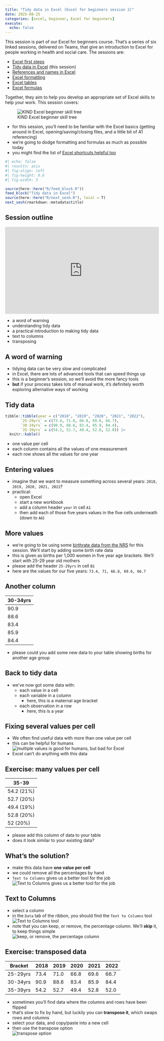 ```yaml
---
title: "Tidy data in Excel (Excel for beginners session 2)"
date: 2025-08-25
categories: [excel, beginner, Excel for beginners]
execute:
  echo: false
---
```


This session is part of our Excel for beginners course. That's a series of six linked sessions, delivered on Teams, that give an introduction to Excel for people working in health and social care. The sessions are:

+ [Excel first steps](excel_first_steps.qmd)
+ [Tidy data in Excel](tidy_data_in_excel.qmd) (this session)
+ [References and names in Excel](references_and_names_in_excel.qmd)
+ [Excel formatting](excel_formatting.qmd)
+ [Excel tables](excel_tables.qmd)
+ [Excel formulas](excel_formulas.qmd)		

Together, they aim to help you develop an appropriate set of Excel skills to help your work. This session covers:

![KIND Excel beginner skill tree](../src/images/clipboard-3911010684.png)

-   for this session, you'll need to be familiar with the Excel basics (getting around in Excel, opening/saving/closing files, and a little bit of A1 referencing)
-   we're going to dodge formatting and formulas as much as possible today
- you might find the list of [Excel shortcuts helpful too](excel_shortcuts.qmd)

<!-- session materials -->

```r
#| echo: false
#| results: asis
#| fig-align: left
#| fig-height: 0.6
#| fig-width: 3

source(here::here("R/feed_block.R"))
feed_block("Tidy data in Excel")
source(here::here("R/next_sesh.R"), local = T)
next_sesh(rmarkdown::metadata$title)

```

## Session outline

<div style="padding:56.25% 0 0 0;position:relative;"><iframe src="https://player.vimeo.com/video/1090088474?badge=0&amp;autopause=0&amp;player_id=0&amp;app_id=58479" frameborder="0" allow="autoplay; fullscreen; picture-in-picture; clipboard-write; encrypted-media" style="position:absolute;top:0;left:0;width:100%;height:100%;" title="KIND network - Tidy data in Excel"></iframe></div><script src="https://player.vimeo.com/api/player.js"></script>

- a word of warning
- understanding tidy data
- a practical introduction to making tidy data
- text to columns
- transposing

## A word of warning

-   tidying data can be very slow and complicated
-   in Excel, there are lots of advanced tools that can speed things up
-   this is a beginner's session, so we'll avoid the more fancy tools
-   **but** if your process takes lots of manual work, it's definitely worth exploring alternative ways of working

## Tidy data 

```r
tibble::tibble(year = c("2018", "2019", "2020", "2021", "2022"),
       `25-29yrs` = c(73.4, 71.0, 66.8, 69.6, 66.7),
       `30-34yrs` = c(90.9, 88.6, 83.4, 85.9, 84.4),
       `35-39yrs` = c(54.2, 52.7, 49.4, 52.8, 52.0)) |>
  knitr::kable()
```

* one value per cell
* each column contains all the values of one measurement
* each row shows all the values for one year


## Entering values

-   imagine that we want to measure something across several years: `2018, 2019, 2020, 2021, 2022`?
-   practical:
    -   open Excel
    -   start a new workbook
    -   add a column header `year` in cell `A1`
    -   then add each of those five years values in the five cells underneath (down to `A6`)

## More values

-   we're going to be using some [birthrate data from the NRS](https://www.nrscotland.gov.uk/publications/births-time-series-data/) for this session. We'll start by adding some birth rate data
-   this is given as births per 1,000 women in five year age brackets. We'll start with 25-29 year old mothers
-   please add the header `25-29yrs` in cell `B1`
-   here are the values for our five years: `73.4, 71, 66.8, 69.6, 66.7`

## Another column

| 30-34yrs |
|----------|
| 90.9     |
| 88.6     |
| 83.4     |
| 85.9     |
| 84.4     |

-   please could you add some new data to your table showing births for another age group

## Back to tidy data

-   we've now got some data with:
    -   each value in a cell
    -   each variable in a column
        -   here, this is a maternal age bracket
    -   each observation in a row
        -   here, this is a year


## Fixing several values per cell

-   We often find useful data with more than one value per cell
-   this can be helpful for humans </br> ![multiple values is good for humans, but bad for Excel](../src/images/clipboard-1363924537.png)
-   Excel can't do anything with this data

## Exercise: many values per cell

| 35-39	    |
|-----------|
| 54.2 (21%)|
| 52.7 (20%)|
| 49.4 (19%)|
| 52.8 (20%)|
| 52	(20%) |

- please add this column of data to your table
- does it look similar to your existing data?


## What's the solution?

-   make this data have **one value per cell**
-   we could remove all the percentages by hand
-   `Text to Columns` gives us a better tool for the job </br>![Text to Columns gives us a better tool for the job](../src/images/clipboard-3594403318.png)

## Text to Columns

-   select a column
-   in the `Data` tab of the ribbon, you should find the `Text to Columns` tool </br> ![Text to Columns tool](../src/images/clipboard-3002655192.png)
-   note that you can keep, or remove, the percentage column. We'll **skip** it, to keep things simple </br> ![keep, or remove, the percentage column](../src/images/clipboard-4061284093.png)


## Exercise: transposed data

| Bracket | 2018| 2019| 2020| 2021| 2022|
|---------|-----|-----|-----|-----|-----|
| 25-29yrs|73.4 |71.0	|66.8	|69.6	|66.7 |
| 30-34yrs|90.9	|88.6	|83.4	|85.9	|84.4 |
| 35-39yrs|54.2	|52.7	|49.4	|52.8	|52.0 |

-   sometimes you'll find data where the columns and rows have been flipped 
-   that's slow to fix by hand, but luckily you can **transpose it**, which swaps rows and columns
-   select your data, and copy/paste into a new cell
-   then use the transpose option <br>![transpose option](../src/images/clipboard-3580893754.png)

